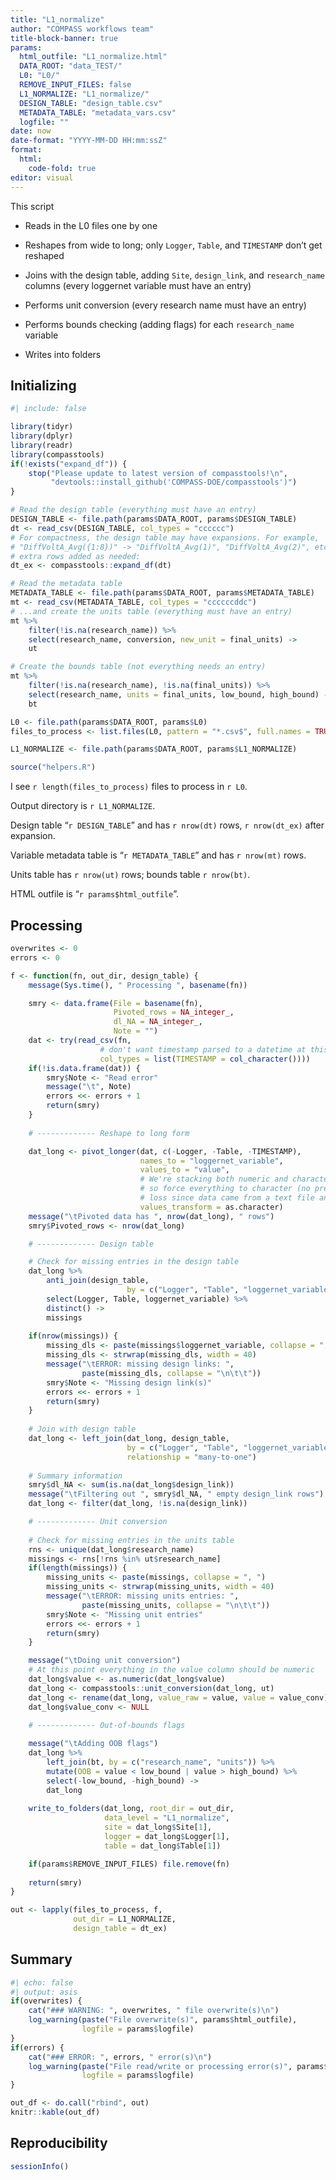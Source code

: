 ```yaml
---
title: "L1_normalize"
author: "COMPASS workflows team"
title-block-banner: true
params:
  html_outfile: "L1_normalize.html"
  DATA_ROOT: "data_TEST/"
  L0: "L0/"
  REMOVE_INPUT_FILES: false
  L1_NORMALIZE: "L1_normalize/"
  DESIGN_TABLE: "design_table.csv"
  METADATA_TABLE: "metadata_vars.csv"
  logfile: ""
date: now
date-format: "YYYY-MM-DD HH:mm:ssZ"
format: 
  html:
    code-fold: true
editor: visual
---
```


This script

-   Reads in the L0 files one by one

-   Reshapes from wide to long; only `Logger`, `Table`, and `TIMESTAMP` don't get reshaped

-   Joins with the design table, adding `Site`, `design_link`, and `research_name` columns (every loggernet variable must have an entry)

-   Performs unit conversion (every research name must have an entry)

-   Performs bounds checking (adding flags) for each `research_name` variable

-   Writes into <year>_<month>_<site> folders

## Initializing

```r
#| include: false

library(tidyr)
library(dplyr)
library(readr)
library(compasstools)
if(!exists("expand_df")) {
    stop("Please update to latest version of compasstools!\n",
         "devtools::install_github('COMPASS-DOE/compasstools')")
}

# Read the design table (everything must have an entry)
DESIGN_TABLE <- file.path(params$DATA_ROOT, params$DESIGN_TABLE)
dt <- read_csv(DESIGN_TABLE, col_types = "cccccc")
# For compactness, the design table may have expansions. For example,
# "DiffVoltA_Avg({1:8})" -> "DiffVoltA_Avg(1)", "DiffVoltA_Avg(2)", etc., with
# extra rows added as needed:
dt_ex <- compasstools::expand_df(dt)

# Read the metadata table
METADATA_TABLE <- file.path(params$DATA_ROOT, params$METADATA_TABLE)
mt <- read_csv(METADATA_TABLE, col_types = "ccccccddc")
# ...and create the units table (everything must have an entry)
mt %>% 
    filter(!is.na(research_name)) %>% 
    select(research_name, conversion, new_unit = final_units) ->
    ut

# Create the bounds table (not everything needs an entry)
mt %>% 
    filter(!is.na(research_name), !is.na(final_units)) %>% 
    select(research_name, units = final_units, low_bound, high_bound) ->
    bt

L0 <- file.path(params$DATA_ROOT, params$L0)
files_to_process <- list.files(L0, pattern = "*.csv$", full.names = TRUE)

L1_NORMALIZE <- file.path(params$DATA_ROOT, params$L1_NORMALIZE)

source("helpers.R")
```

I see `r length(files_to_process)` files to process in `r L0`.

Output directory is `r L1_NORMALIZE`.

Design table "`r DESIGN_TABLE`" and has `r nrow(dt)` rows, `r nrow(dt_ex)` after expansion.

Variable metadata table is "`r METADATA_TABLE`" and has `r nrow(mt)` rows.

Units table has `r nrow(ut)` rows; bounds table `r nrow(bt)`.

HTML outfile is "`r params$html_outfile`".

## Processing

```r
overwrites <- 0
errors <- 0

f <- function(fn, out_dir, design_table) {
    message(Sys.time(), " Processing ", basename(fn))

    smry <- data.frame(File = basename(fn), 
                       Pivoted_rows = NA_integer_,
                       dl_NA = NA_integer_,
                       Note = "")
    dat <- try(read_csv(fn, 
                    # don't want timestamp parsed to a datetime at this point
                    col_types = list(TIMESTAMP = col_character())))
    if(!is.data.frame(dat)) {
        smry$Note <- "Read error" 
        message("\t", Note)
        errors <<- errors + 1
        return(smry)
    }
    
    # ------------- Reshape to long form

    dat_long <- pivot_longer(dat, c(-Logger, -Table, -TIMESTAMP),
                             names_to = "loggernet_variable",
                             values_to = "value",
                             # We're stacking both numeric and character columns, 
                             # so force everything to character (no precision 
                             # loss since data came from a text file anyway)
                             values_transform = as.character)
    message("\tPivoted data has ", nrow(dat_long), " rows")
    smry$Pivoted_rows <- nrow(dat_long)

    # ------------- Design table

    # Check for missing entries in the design table
    dat_long %>% 
        anti_join(design_table,
                          by = c("Logger", "Table", "loggernet_variable")) %>% 
        select(Logger, Table, loggernet_variable) %>% 
        distinct() ->
        missings
    
    if(nrow(missings)) {
        missing_dls <- paste(missings$loggernet_variable, collapse = ", ")
        missing_dls <- strwrap(missing_dls, width = 40)
        message("\tERROR: missing design links: ", 
                paste(missing_dls, collapse = "\n\t\t"))
        smry$Note <- "Missing design link(s)"
        errors <<- errors + 1
        return(smry)
    }
    
    # Join with design table
    dat_long <- left_join(dat_long, design_table,
                          by = c("Logger", "Table", "loggernet_variable"),
                          relationship = "many-to-one")
    
    # Summary information
    smry$dl_NA <- sum(is.na(dat_long$design_link))
    message("\tFiltering out ", smry$dl_NA, " empty design_link rows")
    dat_long <- filter(dat_long, !is.na(design_link))

    # ------------- Unit conversion
    
    # Check for missing entries in the units table
    rns <- unique(dat_long$research_name)
    missings <- rns[!rns %in% ut$research_name]
    if(length(missings)) {
        missing_units <- paste(missings, collapse = ", ")
        missing_units <- strwrap(missing_units, width = 40)
        message("\tERROR: missing units entries: ",
                paste(missing_units, collapse = "\n\t\t"))
        smry$Note <- "Missing unit entries" 
        errors <<- errors + 1
        return(smry)
    }

    message("\tDoing unit conversion")
    # At this point everything in the value column should be numeric
    dat_long$value <- as.numeric(dat_long$value)
    dat_long <- compasstools::unit_conversion(dat_long, ut)
    dat_long <- rename(dat_long, value_raw = value, value = value_conv)
    dat_long$value_conv <- NULL
    
    # ------------- Out-of-bounds flags

    message("\tAdding OOB flags")
    dat_long %>% 
        left_join(bt, by = c("research_name", "units")) %>% 
        mutate(OOB = value < low_bound | value > high_bound) %>% 
        select(-low_bound, -high_bound) ->
        dat_long
   
    write_to_folders(dat_long, root_dir = out_dir, 
                     data_level = "L1_normalize",
                     site = dat_long$Site[1], 
                     logger = dat_long$Logger[1],
                     table = dat_long$Table[1])

    if(params$REMOVE_INPUT_FILES) file.remove(fn)
    
    return(smry)
}

out <- lapply(files_to_process, f, 
              out_dir = L1_NORMALIZE,
              design_table = dt_ex)
```

## Summary

```r
#| echo: false
#| output: asis
if(overwrites) {
    cat("### WARNING: ", overwrites, " file overwrite(s)\n")
    log_warning(paste("File overwrite(s)", params$html_outfile), 
                logfile = params$logfile)
}
if(errors) {
    cat("### ERROR: ", errors, " error(s)\n")
    log_warning(paste("File read/write or processing error(s)", params$html_outfile), 
                logfile = params$logfile)
}
```

```r
out_df <- do.call("rbind", out)
knitr::kable(out_df)
```

## Reproducibility

```r
sessionInfo()
```
